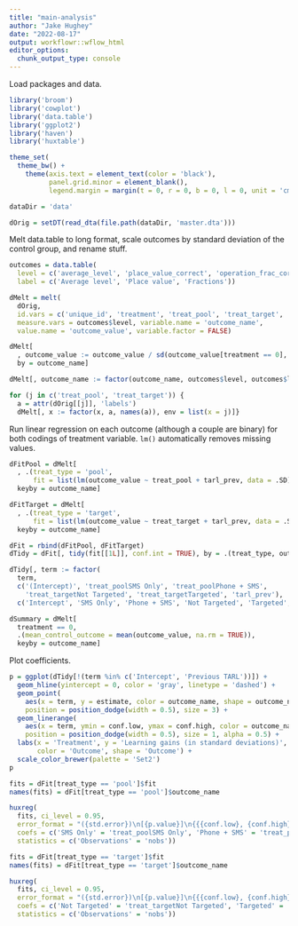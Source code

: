 ```yaml
---
title: "main-analysis"
author: "Jake Hughey"
date: "2022-08-17"
output: workflowr::wflow_html
editor_options:
  chunk_output_type: console
---
```


Load packages and data.

```r
library('broom')
library('cowplot')
library('data.table')
library('ggplot2')
library('haven')
library('huxtable')

theme_set(
  theme_bw() +
    theme(axis.text = element_text(color = 'black'),
          panel.grid.minor = element_blank(),
          legend.margin = margin(t = 0, r = 0, b = 0, l = 0, unit = 'cm')))

dataDir = 'data'

dOrig = setDT(read_dta(file.path(dataDir, 'master.dta')))
```

Melt data.table to long format, scale outcomes by standard deviation of the control group, and rename stuff.

```r
outcomes = data.table(
  level = c('average_level', 'place_value_correct', 'operation_frac_correct'),
  label = c('Average level', 'Place value', 'Fractions'))

dMelt = melt(
  dOrig,
  id.vars = c('unique_id', 'treatment', 'treat_pool', 'treat_target', 'tarl_prev'),
  measure.vars = outcomes$level, variable.name = 'outcome_name',
  value.name = 'outcome_value', variable.factor = FALSE)

dMelt[
  , outcome_value := outcome_value / sd(outcome_value[treatment == 0], na.rm = TRUE),
  by = outcome_name]

dMelt[, outcome_name := factor(outcome_name, outcomes$level, outcomes$label)]

for (j in c('treat_pool', 'treat_target')) {
  a = attr(dOrig[[j]], 'labels')
  dMelt[, x := factor(x, a, names(a)), env = list(x = j)]}
```

Run linear regression on each outcome (although a couple are binary) for both codings of treatment variable. `lm()` automatically removes missing values.

```r
dFitPool = dMelt[
  , .(treat_type = 'pool',
      fit = list(lm(outcome_value ~ treat_pool + tarl_prev, data = .SD))),
  keyby = outcome_name]

dFitTarget = dMelt[
  , .(treat_type = 'target',
      fit = list(lm(outcome_value ~ treat_target + tarl_prev, data = .SD))),
  keyby = outcome_name]

dFit = rbind(dFitPool, dFitTarget)
dTidy = dFit[, tidy(fit[[1L]], conf.int = TRUE), by = .(treat_type, outcome_name)]

dTidy[, term := factor(
  term,
  c('(Intercept)', 'treat_poolSMS Only', 'treat_poolPhone + SMS',
    'treat_targetNot Targeted', 'treat_targetTargeted', 'tarl_prev'),
  c('Intercept', 'SMS Only', 'Phone + SMS', 'Not Targeted', 'Targeted', 'Previous TARL'))]
```

```r
dSummary = dMelt[
  treatment == 0,
  .(mean_control_outcome = mean(outcome_value, na.rm = TRUE)),
  keyby = outcome_name]
```

Plot coefficients.

```r
p = ggplot(dTidy[!(term %in% c('Intercept', 'Previous TARL'))]) +
  geom_hline(yintercept = 0, color = 'gray', linetype = 'dashed') +
  geom_point(
    aes(x = term, y = estimate, color = outcome_name, shape = outcome_name),
    position = position_dodge(width = 0.5), size = 3) +
  geom_linerange(
    aes(x = term, ymin = conf.low, ymax = conf.high, color = outcome_name),
    position = position_dodge(width = 0.5), size = 1, alpha = 0.5) +
  labs(x = 'Treatment', y = 'Learning gains (in standard deviations)',
       color = 'Outcome', shape = 'Outcome') +
  scale_color_brewer(palette = 'Set2')
p
```


```r
fits = dFit[treat_type == 'pool']$fit
names(fits) = dFit[treat_type == 'pool']$outcome_name

huxreg(
  fits, ci_level = 0.95,
  error_format = "({std.error})\n[{p.value}]\n{{{conf.low}, {conf.high}}}",
  coefs = c('SMS Only' = 'treat_poolSMS Only', 'Phone + SMS' = 'treat_poolPhone + SMS'),
  statistics = c('Observations' = 'nobs'))
```

```r
fits = dFit[treat_type == 'target']$fit
names(fits) = dFit[treat_type == 'target']$outcome_name

huxreg(
  fits, ci_level = 0.95,
  error_format = "({std.error})\n[{p.value}]\n{{{conf.low}, {conf.high}}}",
  coefs = c('Not Targeted' = 'treat_targetNot Targeted', 'Targeted' = 'treat_targetTargeted'),
  statistics = c('Observations' = 'nobs'))
```


